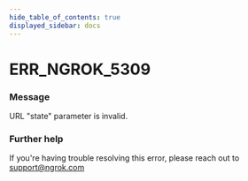 ```yaml
---
hide_table_of_contents: true
displayed_sidebar: docs
---
```



# ERR_NGROK_5309

### Message

URL "state" parameter is invalid.

### Further help

If you're having trouble resolving this error, please reach out to [support@ngrok.com](mailto:support@ngrok.com?subject=Help%20with%20ERR_NGROK_5309)

<ErrorDetails error="err_ngrok_5309" />

